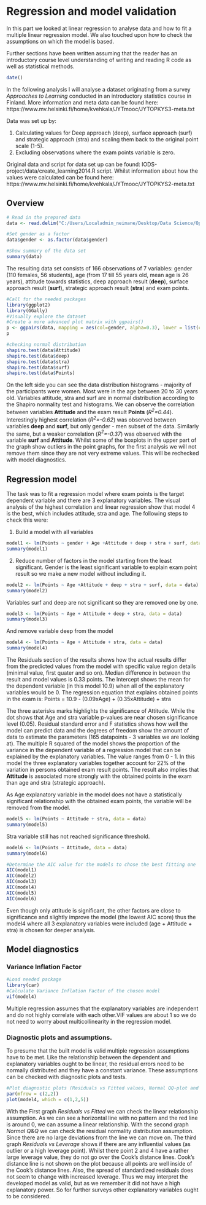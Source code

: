 # Regression and model validation 
In this part we looked at linear regression to analyse data and how to fit a multiple linear regression model. We also touched upon how to check the assumptions on which the model is based.

Further sections have been written assuming that the reader has an introductory course level understanding of writing and reading R code as well as statistical methods.

```r
date()
```
In the following analysis I will analyse a dataset originating from a survey *Approaches to Learning* conducted in an introductory statistics course in Finland. More information and meta data can be found here: https://www.mv.helsinki.fi/home/kvehkala/JYTmooc/JYTOPKYS3-meta.txt

Data was set up by:

1. Calculating values for Deep approach (deep), surface approach (surf) and strategic approach (stra) and scaling them back to the original point scale (1-5).
2. Excluding observations where the exam points variable is zero.

Original data and script for data set up can be found: IODS-project/data/create_learning2014.R script.
Whilst information about how the values were calculated can be found here: https://www.mv.helsinki.fi/home/kvehkala/JYTmooc/JYTOPKYS2-meta.txt

## Overview

```r
# Read in the prepared data
data <- read.delim("C:/Users/Localadmin_neimane/Desktop/Data Science/OpenDataScience/IODS-project/data/learning2014.txt")

#Set gender as a factor
data$gender <- as.factor(data$gender) 

#Show summary of the data set
summary(data) 
```
The resulting data set consists of 166 observations of 7 variables: gender (110 females, 56 students), age (from 17 till 55 years old, mean age is 26 years), attitude towards statistics, deep approach result (**deep**), surface approach result (**surf**), strategic approach result (**stra**) and exam points.
```r
#Call for the needed packages
library(ggplot2)
library(GGally)
#Visually explore the dataset
#Create a more advanced plot matrix with ggpairs()
p <- ggpairs(data, mapping = aes(col=gender, alpha=0.3), lower = list(combo = wrap("facethist", bins = 10)))
p

#checking normal distribution
shapiro.test(data$Attitude)
shapiro.test(data$deep)
shapiro.test(data$stra)
shapiro.test(data$surf)
shapiro.test(data$Points)
```

On the left side you can see the data distribution histograms - majority of the participants were women. Most were in the age between 20 to 30 years old. Variables attitude, stra and surf are in normal distribution according to the Shapiro normality test and histograms. 
We can observe the correlation between variables **Attitude** and the exam result **Points** (*R$^{2}$=0.44*). Interestingly highest correlation (*R$^{2}$=-0.62*) was observed between variables **deep** and **surf**, but only gender - men subset of the data. Similarly the same, but a weaker correlation (*R$^{2}$=-0.37*) was observed with the variable **surf** and **Attitude**. 
Whilst some of the boxplots in the upper part of the graph show outliers in the point graphs, for the first analysis we will not remove them since they are not very extreme values. This will be rechecked with model diagnostics.  

## Regression model
The task was to fit a regression model where exam points is the target dependent variable and there are 3 explanatory variables. The visual analysis of the highest correlation and linear regression show that model 4 is the best, which includes attitude, stra and age.
The following steps to check this were: 

1. Build a model with all variables
```r
model1 <- lm(Points ~ gender + Age +Attitude + deep + stra + surf, data = data)
summary(model1)
```

2. Reduce number of factors in the model starting from the least significant. 
Gender is the least significant variable to explain exam point result so we make a new model without including it. 

```r
model2 <- lm(Points ~ Age +Attitude + deep + stra + surf, data = data)
summary(model2)
```

Variables surf and deep are not significant so they are removed one by one. 
```r
model3 <- lm(Points ~ Age + Attitude + deep + stra, data = data)
summary(model3)
```
And remove variable deep from the model
```r
model4 <- lm(Points ~ Age + Attitude + stra, data = data)
summary(model4)
```
The Residuals section of the results shows how the actual results differ from the predicted values from the model with specific value region details (minimal value, first quater and so on). Median difference in between the result and model values is 0.33 points. 
The Intercept shows the mean for the dependent variable (in this model 10.9) when all of the explanatory variables would be 0.
The regression equation that explains obtained points in the exam is: 
Points = 10.9 - (0.09xAge) + (0.35xAttitude) + stra

The three asterisks marks highlights the significance of Attitude. While the dot shows that Age and stra variable p-values are near chosen significance level (0.05).
Residual standard error and F statistics shows how well the model can predict data and the degrees of freedom show the amount of data to estimate the parameters (165 datapoints - 3 variables we are looking at).
The multiple R squared of the model shows the proportion of the variance in the dependent variable of a regression model that can be explained by the explanatory variables. The value ranges from 0 - 1. In this model the three explanatory variables together account for 22% of the variation in persons obtained exam result points. The result also implies that **Attitude** is  associated more strongly with the obtained points in the exam than age and stra (strategic approach). 

As Age explanatory variable in the model does not have a statistically significant relationship with the obtained exam points, the variable will be removed from the model. 

```r
model5 <- lm(Points ~ Attitude + stra, data = data)
summary(model5)
```
Stra variable still has not reached significance threshold. 
```r
model6 <- lm(Points ~ Attitude, data = data)
summary(model6)
```
```r
#Determine the AIC value for the models to chose the best fitting one
AIC(model1)
AIC(model2)
AIC(model3)
AIC(model4)
AIC(model5)
AIC(model6)
```
Even though only attitude is significant, the other factors are close to significance and slightly improve the model (the lowest AIC score) thus the model4 where all 3 explanatory variables were included (age + Attitude + stra) is chosen for deeper analysis. 

## Model diagnostics
### Variance Inflation Factor
```r
#Load needed package 
library(car)
#Calculate Variance Inflation Factor of the chosen model
vif(model4)
```
Multiple regression assumes that the explanatory variables are independent and do not highly correlate with each other.VIF values are about 1 so we do not need to worry about multicollinearity in the regression model. 


### Diagnostic plots and assumptions. 
To presume that the built model is valid multiple regression assumptions have to be met. Like the relationship between the dependent and explanatory variables ought to be linear, the residual errors need to be normally distributed and they have a constant variance. These assumptions can be checked with diagnostic plots and tests.

```r
#Plot diagnostic plots (Residuals vs Fitted values, Normal QQ-plot and Residuals vs Leverage) for the chosen model4.
par(mfrow = c(2,2))
plot(model4, which = c(1,2,5))
```


With the First graph *Residuals vs Fitted* we can check the linear relationship assumption. As we can see a horizontal line with no pattern and the red line is around 0, we can assume a linear relationship. With the second graph *Normal Q&Q* we can check the residual normality distribution assumption. Since there are no large deviations from the line we can move on. The third graph *Residuals vs Leverage* shows if there are any influential values (as outlier or a high leverage point). Whilst there point 2 and 4 have a rather large leverage value, they do not go over the Cook's distance lines. Cook’s distance line is not shown on the plot because all points are well inside of the Cook’s distance lines. Also, the spread of standardized residuals does not seem to change with increased leverage. Thus we may interpret the developed model as valid, but as we remember it did not have a high explanatory power. So for further surveys other explanatory variables ought to be considered. 

